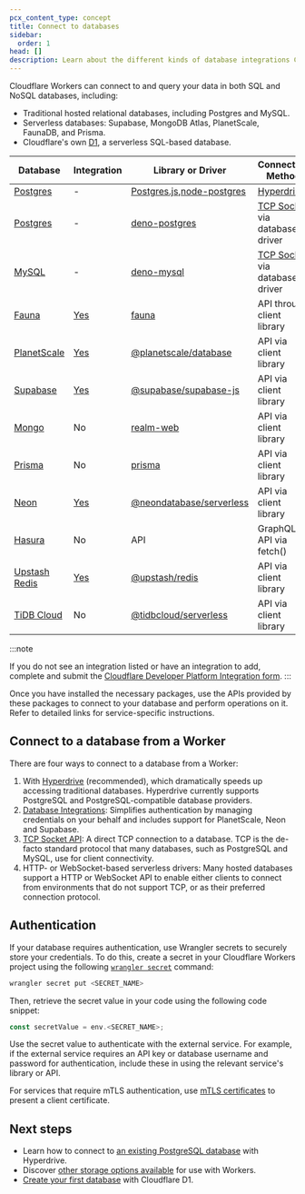 ```yaml
---
pcx_content_type: concept
title: Connect to databases
sidebar:
  order: 1
head: []
description: Learn about the different kinds of database integrations Cloudflare supports.
---
```


Cloudflare Workers can connect to and query your data in both SQL and NoSQL databases, including:

- Traditional hosted relational databases, including Postgres and MySQL.
- Serverless databases: Supabase, MongoDB Atlas, PlanetScale, FaunaDB, and Prisma.
- Cloudflare's own [D1](/d1/), a serverless SQL-based database.

| Database                                                                                                  | Integration                                                | Library or Driver                                                                  | Connection Method                                                  |
| --------------------------------------------------------------------------------------------------------- | ---------------------------------------------------------- | ---------------------------------------------------------------------------------- | ------------------------------------------------------------------ |
| [Postgres](/workers/tutorials/postgres/)                                                                  | -                                                          | [Postgres.js](https://github.com/porsager/postgres),[node-postgres](https://node-postgres.com/)                                        | [Hyperdrive](/hyperdrive/)                                         |
| [Postgres](/workers/tutorials/postgres/)                                                                  | -                                                          | [deno-postgres](https://github.com/cloudflare/worker-template-postgres)            | [TCP Socket](/workers/runtime-apis/tcp-sockets/) via database driver |
| [MySQL](/workers/tutorials/postgres/)                                                                     | -                                                          | [deno-mysql](https://github.com/cloudflare/worker-template-mysql)                  | [TCP Socket](/workers/runtime-apis/tcp-sockets/) via database driver |
| [Fauna](https://docs.fauna.com/fauna/current/build/integration/cloudflare/)                               | [Yes](/workers/databases/native-integrations/fauna/)       | [fauna](https://github.com/fauna/fauna-js)                                         | API through client library                                         |
| [PlanetScale](https://planetscale.com/blog/introducing-the-planetscale-serverless-driver-for-javascript)  | [Yes](/workers/databases/native-integrations/planetscale/) | [@planetscale/database](https://github.com/planetscale/database-js)                | API via client library                                             |
| [Supabase](https://github.com/supabase/supabase/tree/master/examples/with-cloudflare-workers)             | [Yes](/workers/databases/native-integrations/supabase/)    | [@supabase/supabase-js](https://github.com/supabase/supabase-js)                   | API via client library                                             |
| [Mongo](https://www.mongodb.com/developer/products/atlas/cloudflare-worker-rest-api/)                     | No                                                         | [realm-web](https://www.mongodb.com/docs/realm/web/)                               | API via client library                                             |
| [Prisma](https://www.prisma.io/docs/guides/deployment/deployment-guides/deploying-to-cloudflare-workers)  | No                                                         | [prisma](https://github.com/prisma/prisma)                                         | API via client library                                             |
| [Neon](https://blog.cloudflare.com/neon-postgres-database-from-workers/)                                  | [Yes](/workers/databases/native-integrations/neon/)        | [@neondatabase/serverless](https://neon.tech/blog/serverless-driver-for-postgres/) | API via client library                                             |
| [Hasura](https://hasura.io/blog/building-applications-with-cloudflare-workers-and-hasura-graphql-engine/) | No                                                         | API                                                                                | GraphQL API via fetch()                                            |
| [Upstash Redis](https://blog.cloudflare.com/cloudflare-workers-database-integration-with-upstash/)        | [Yes](/workers/databases/native-integrations/upstash/)     | [@upstash/redis](https://github.com/upstash/upstash-redis)                         | API via client library                                             |
| [TiDB Cloud](https://docs.pingcap.com/tidbcloud/integrate-tidbcloud-with-cloudflare)                      | No                                                         | [@tidbcloud/serverless](https://github.com/tidbcloud/serverless-js)                | API via client library                                             |

:::note

If you do not see an integration listed or have an integration to add, complete and submit the [Cloudflare Developer Platform Integration form](https://forms.gle/iaUqLWE8aezSEhgd6).
:::

Once you have installed the necessary packages, use the APIs provided by these packages to connect to your database and perform operations on it. Refer to detailed links for service-specific instructions.

## Connect to a database from a Worker

There are four ways to connect to a database from a Worker:

1. With [Hyperdrive](/hyperdrive/) (recommended), which dramatically speeds up accessing traditional databases. Hyperdrive currently supports PostgreSQL and PostgreSQL-compatible database providers.
2. [Database Integrations](/workers/databases/native-integrations/): Simplifies authentication by managing credentials on your behalf and includes support for PlanetScale, Neon and Supabase.
3. [TCP Socket API](/workers/runtime-apis/tcp-sockets): A direct TCP connection to a database. TCP is the de-facto standard protocol that many databases, such as PostgreSQL and MySQL, use for client connectivity.
4. HTTP- or WebSocket-based serverless drivers: Many hosted databases support a HTTP or WebSocket API to enable either clients to connect from environments that do not support TCP, or as their preferred connection protocol.

## Authentication

If your database requires authentication, use Wrangler secrets to securely store your credentials. To do this, create a secret in your Cloudflare Workers project using the following [`wrangler secret`](/workers/wrangler/commands/#secret) command:

```sh
wrangler secret put <SECRET_NAME>
```

Then, retrieve the secret value in your code using the following code snippet:

```js
const secretValue = env.<SECRET_NAME>;
```

Use the secret value to authenticate with the external service. For example, if the external service requires an API key or database username and password for authentication, include these in using the relevant service's library or API.

For services that require mTLS authentication, use [mTLS certificates](/workers/runtime-apis/bindings/mtls) to present a client certificate.

## Next steps

- Learn how to connect to [an existing PostgreSQL database](/hyperdrive/) with Hyperdrive.
- Discover [other storage options available](/workers/platform/storage-options/) for use with Workers.
- [Create your first database](/d1/get-started/) with Cloudflare D1.
